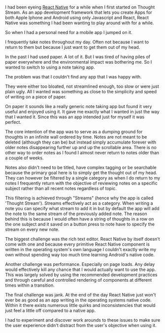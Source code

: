 
<MDXImage
  src="/images/projects/thought-stream/thought-stream_banner.jpg"
  width={1140}
  aspectRatio="6/3"
  position="top"
  alt=""
/>

I had been eyeing [React Native](https://reactnative.dev/) for a while when I first started on Thought Stream. As an app development framework that lets you create Apps for both Apple Iphone and Android using only Javascript and React, React Native was something I had been wanting to play around with for a while.

So when I had a personal need for a mobile app I jumped on it.

I frequently take notes throughout my day. Often not because I want to return to them but because I just want to get them out of my head.

<MDXImage
  src="/images/projects/thought-stream/store-mobile-1.png"
  height={812}
  width={400}
  aspectRatio="5/9"
  alt=""
  float="right"
  caption="The home feed screen of all your thoughts in an infinite scrolling wall. The hidden side menu lets you filter the thoughts by a specific stream."
/>

<MDXImage
  src="/images/projects/thought-stream/store-mobile-4.png"
  height={812}
  width={400}
  aspectRatio="5/9"
  alt=""
  float="right"
  caption="Editing screen with a rich text editor, undo/redo functions and the ability to change the thought's stream."
/>
In the past I had used paper. A lot of it. But I was tired of having piles of paper
everywhere and the environmental impact was bothering me. So I wanted to switch to
using a note taking app.

The problem was that I couldn't find any app that I was happy with.

They were either too bloated, not streamlined enough, too slow or were just plain ugly. All I wanted was something as close to the simplicity and speed of writing on a piece of paper.

On paper it sounds like a really generic note taking app but found it very useful and enjoyed using it. It gave me exactly what I wanted in just the way that I wanted it. Since this was an app intended just for myself it was perfect.

The core intention of the app was to serve as a dumping ground for thoughts in an infinite wall ordered by time. Notes are not meant to be deleted (although they can be) but instead simply accumulate forever with older notes disappearing further up and up the scrollable area. There is no other way to order notes as I found I almost never return to notes older than a couple of weeks.

Notes also didn't need to be titled, have complex tagging or be searchable because the primary goal here is to simply get the thought out of my head. They can however be filtered by a single category as when I do return to my notes I frequently return with the objective of reviewing notes on a specific subject rather than all recent notes regardless of topic.

This filtering is achieved through "Streams" (hence why the app is called 'Thought Stream'). Streams effectively act as a category. When writing a note you can specify what stream to add it in but by default the app will add the note to the same stream of the previously added note. The reason behind this is because I would often have a string of thoughts in a row on the one subject and it saved on a button press to note have to specify the stream on every new note.

The biggest challenge was the rich text editor. React Native by itself doesn't come with one and because every primitive React Native component is written in the operating system's own language I couldn't exactly write my own without spending way too much time learning Android's native code.

Another challenge was performance. Especially on page loads. Any delay would effectively kill any chance that I would actually want to use the app. This was largely solved by using the recommended development practices and through careful and controlled rendering of components at different times within a transition.

The final challenge was jank. At the end of the day React Native just won't ever be as good as an app writing in the operating systems native code. Within it there exists numerous little quirks and inconsistencies that would just feel a little off compared to a native app.

I had to experiment and discover work arounds to these issues to make sure the user experience didn't distract from the user's objective when using it.

<MDXVideo src="/video/thought-stream-app.mp4" height={600} width={680} />
